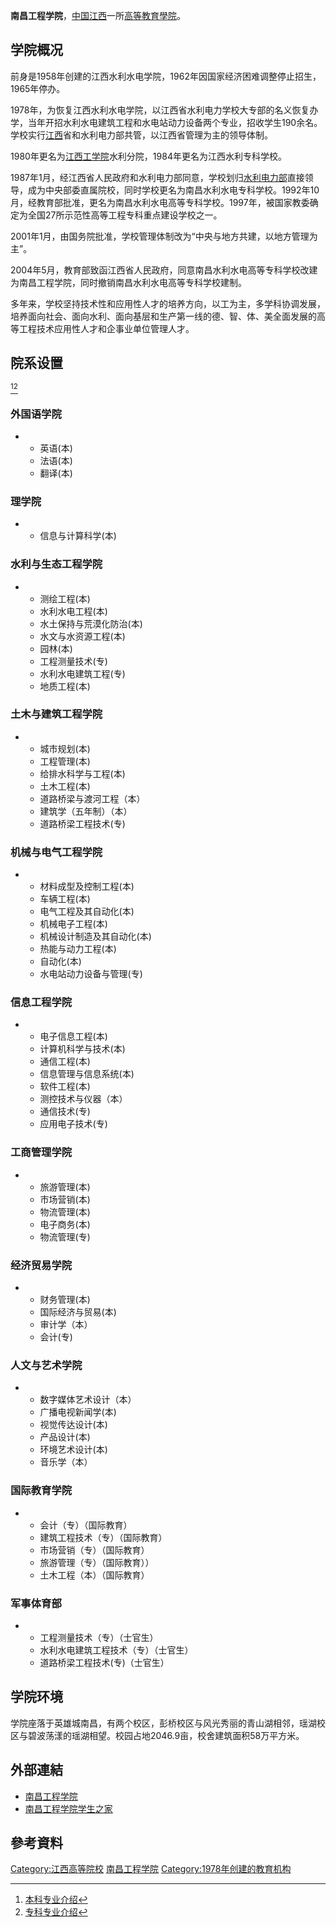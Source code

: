 {{Infobox university
|name=南昌工程学院
|SealImage=[[File:Nanchang_Institute_of_Technology_logo.svg|200px]]
|motto=自强不息、格物致知
|established=1958年
|anniversary=
|type=公立
|president=金志农
|faculty=1500
|students=17000
|address='''瑶湖校区：'''[[江西省|江西省]][[南昌市|南昌市]]高新技术开发区天祥大道289号
|campus=
|area=2046.9亩
|covered_area=65万余平方米
|zip=
|website=http://www.nit.edu.cn
}}
'''南昌工程学院'''，[[中国|中国]][[江西|江西]]一所[[高等教育|高等教育]][[学院_(學校)|學院]]。

== 学院概况 ==
前身是1958年创建的江西水利水电学院，1962年因国家经济困难调整停止招生，1965年停办。

1978年，为恢复江西水利水电学院，以江西省水利电力学校大专部的名义恢复办学，当年开招水利水电建筑工程和水电站动力设备两个专业，招收学生190余名。学校实行[[江西|江西]]省和水利电力部共管，以江西省管理为主的领导体制。

1980年更名为[[江西工学院|江西工学院]]水利分院，1984年更名为江西水利专科学校。

1987年1月，经江西省人民政府和水利电力部同意，学校划归[[水利电力部|水利电力部]]直接领导，成为中央部委直属院校，同时学校更名为南昌水利水电专科学校。1992年10月，经教育部批准，更名为南昌水利水电高等专科学校。1997年，被国家教委确定为全国27所示范性高等工程专科重点建设学校之一。

2001年1月，由国务院批准，学校管理体制改为“中央与地方共建，以地方管理为主”。

2004年5月，教育部致函江西省人民政府，同意南昌水利水电高等专科学校改建为南昌工程学院，同时撤销南昌水利水电高等专科学校建制。

多年来，学校坚持技术性和应用性人才的培养方向，以工为主，多学科协调发展，培养面向社会、面向水利、面向基层和生产第一线的德、智、体、美全面发展的高等工程技术应用性人才和企事业单位管理人才。

== 院系设置 ==
<ref>[http://envo.nit.edu.cn/ReadNews.asp?NewsID=619 本科专业介绍]{{Dead link|date=2018年10月 |bot=InternetArchiveBot |fix-attempted=yes }}</ref><ref>[http://envo.nit.edu.cn/ReadNews.asp?NewsID=618 专科专业介绍]{{Dead link|date=2018年10月 |bot=InternetArchiveBot |fix-attempted=yes }}</ref>
=== 外国语学院 ===
**英语(本)
**法语(本)
**翻译(本)

=== 理学院 ===
**信息与计算科学(本)

=== 水利与生态工程学院 ===
**测绘工程(本)
**水利水电工程(本)
**水土保持与荒漠化防治(本)
**水文与水资源工程(本)
**园林(本)
**工程测量技术(专)
**水利水电建筑工程(专)
**地质工程(本)

=== 土木与建筑工程学院 ===
**城市规划(本)
**工程管理(本)
**给排水科学与工程(本)
**土木工程(本)
**道路桥梁与渡河工程（本）
**建筑学（五年制）（本）
**道路桥梁工程技术(专)

=== 机械与电气工程学院===
**材料成型及控制工程(本)
**车辆工程(本)
**电气工程及其自动化(本)
**机械电子工程(本)
**机械设计制造及其自动化(本)
**热能与动力工程(本)
**自动化(本)
**水电站动力设备与管理(专)

=== 信息工程学院 ===
**电子信息工程(本)
**计算机科学与技术(本)
**通信工程(本)
**信息管理与信息系统(本)
**软件工程(本)
**测控技术与仪器（本）
**通信技术(专)
**应用电子技术(专)

=== 工商管理学院 ===
**旅游管理(本)
**市场营销(本)
**物流管理(本)
**电子商务(本)
**物流管理(专)

=== 经济贸易学院 ===
**财务管理(本)
**国际经济与贸易(本)
**审计学（本）
**会计(专)

=== 人文与艺术学院 ===
**数字媒体艺术设计（本）
**广播电视新闻学(本)
**视觉传达设计(本)
**产品设计(本)
**环境艺术设计(本)
**音乐学（本）

=== 国际教育学院 ===
**会计（专）（国际教育）
**建筑工程技术（专）（国际教育）
**市场营销（专）（国际教育）
**旅游管理（专）（国际教育））
**土木工程（本）（国际教育）

=== 军事体育部 ===
** 工程测量技术（专）（士官生）
** 水利水电建筑工程技术（专）（士官生） 
** 道路桥梁工程技术(专)（士官生）

== 学院环境 ==
学院座落于英雄城南昌，有两个校区，彭桥校区与风光秀丽的青山湖相邻，瑶湖校区与碧波荡漾的瑶湖相望。校园占地2046.9亩，校舍建筑面积58万平方米。

== 外部連結 ==
* [http://www.nit.edu.cn 南昌工程学院] {{Wayback|url=http://www.nit.edu.cn/ |date=20210115135315 }}
* [https://web.archive.org/web/20180310074341/http://www.studenthome.cn/ 南昌工程学院学生之家]

==參考資料==
{{reflist|2}}
{{中华人民共和国省部共建制高等院校}}
{{江西高等院校}}

[[Category:江西高等院校|Category:江西高等院校]]
[[Category:南昌工程学院|]]
[[Category:1978年创建的教育机构|Category:1978年创建的教育机构]]